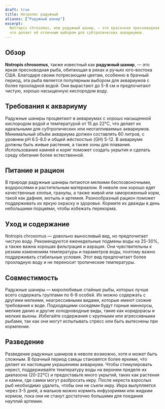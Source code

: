 ```yaml
---
draft: true
title: Нотропис радужный
aliases: ["Радужный шанир"]
excerpt:
  Notropis chrosomus, или радужный шанир, — это красочная пресноводная рыба, которая предпочитает более прохладную воду,
  что делает её отличным выбором для субтропических аквариумов.
---
```


## Обзор

**Notropis chrosomus**, также известный как **радужный шанир**, — это яркая пресноводная рыба, обитающая в реках и
ручьях юго-востока США. Благодаря своим потрясающим цветам, особенно в брачный период, эта рыба является популярным
выбором для аквариумов с более прохладной водой. Они вырастают до 5-8 см и предпочитают чистую, хорошо насыщенную
кислородом воду.

## Требования к аквариуму

Радужные шаниры процветают в аквариумах с хорошо насыщенной кислородом водой и температурой от 15 до 22°C, что делает их
идеальными для субтропических или неотапливаемых аквариумов. Минимальный объём аквариума должен составлять 60 литров, с
уровнем pH 6.5-8.0 и общей жёсткостью (GH) 5-12. В аквариуме должны быть живые растения, а также зоны для плавания.
Использование камней и коряг поможет создать укрытия и сделать среду обитания более естественной.

## Питание и рацион

В природе радужные шаниры питаются мелкими беспозвоночными, водорослями и растительным материалом. В неволе они хорошо
едят качественные хлопья, гранулы, а также живой или замороженный корм, такой как дафния, мотыль и артемия.
Разнообразный рацион поможет поддерживать их яркую окраску и здоровье. Кормите их дважды в день небольшими порциями,
чтобы избежать перекорма.

## Уход и содержание

Notropis chrosomus — довольно выносливый вид, но предпочитает чистую воду. Рекомендуются еженедельные подмены воды на
25-30%, а также важна хорошая фильтрация и аэрация. Они чувствительны к резким изменениям температуры и параметров воды,
поэтому важно поддерживать стабильные условия. Этот вид предпочитает более прохладную воду и не переносит тропические
температуры.

## Совместимость

Радужные шаниры — миролюбивые стайные рыбы, которых лучше всего содержать группами по 6-8 особей. Их можно содержать с
другими мелкими, неагрессивными видами, которые имеют схожие требования к воде. Подходящими соседями будут горные
минноусы, мелкие данио и другие холодноводные виды, такие как коридорасы и мелкие вьюны. Избегайте содержания с крупными
или агрессивными рыбами, так как они могут испытывать стресс или быть вытеснены при кормлении.

## Разведение

Разведение радужных шаниров в неволе возможно, хотя и может быть сложным. В брачный период самцы становятся более
яркими, что делает их настоящим украшением аквариума. Чтобы стимулировать нерест, поддерживайте температуру воды на
верхнем пределе их диапазона (20-22°C) и предоставьте много укрытий, таких как растения и камни, где самки могут
разбросать икру. После нереста взрослых рыб необходимо удалить, чтобы они не съели икру. Икра вылупляется через 3-5
дней, а мальков можно кормить инфузориями или жидким кормом, пока они не станут достаточно большими для поедания науплий
артемии.
